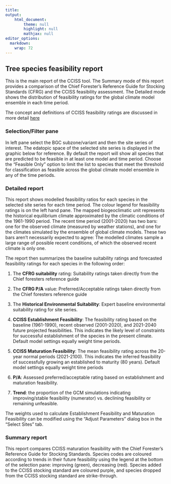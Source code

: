 ```yaml
---
title: 
output: 
    html_document:
        theme: null
        highlight: null
        mathjax: null
editor_options: 
  markdown: 
    wrap: 72
---
```


## Tree species feasibility report

This is the main report of the CCISS tool.
The Summary mode of this report provides a comparison of the Chief Forester's Reference Guide for Stocking Standards (CFRG) and the CCISS feasibility assessment.
The Detailed mode shows the distribution of feasibility ratings for the global climate model ensemble in each time period.

The concept and definitions of CCISS feasibility ratings are discussed in more detail [here](hyperlink)

### Selection/Filter pane

In left pane select the BGC subzone/variant and then the site series of interest.
The edatopic space of the selected site series is displayed in the graphic below for reference.
By default the report will show all species that are predicted to be feasible in at least one model and time period.
Choose the "Feasible Only" option to limit the list to species that meet the threshold for classification as feasible across the global climate model ensemble in any of the time periods.

### Detailed report

This report shows modelled feasibility ratios for each species in the selected site series for each time period.
The colour legend for feasibility ratings is on the left hand pane.
The mapped biogeoclimatic unit represents the historical equilibrium climate approximated by the climatic conditions of the 1961-1990 period.
The recent time period (2001-2020) has two bars: one for the observed climate (measured by weather stations), and one for the climates simulated by the ensemble of global climate models.
These two bars aren't necessarily expected to agree: The modelled climates sample a large range of possible recent conditions, of which the observed recent climate is only one.

The report then summarizes the baseline suitability ratings and forecasted feasibility ratings for each species in the following order:

1.  The __CFRG suitability__ rating: Suitability ratings taken directly from the Chief foresters reference guide

2.  The __CFRG P/A__ value: Preferred/Acceptable ratings taken directly from the Chief foresters reference guide

3.  The __Historical Environmental Suitability__: Expert baseline environmental suitability rating for site series.

4.  __CCISS Establishment Feasibility__: The feasibility rating based on the baseline (1961-1990), recent observed (2001-2020), and 2021-2040 future projected feasibilities. This indicates the likely level of constraints for successful establishment of the species in the present climate. Default model settings equally weight time periods.

5.  __CCISS Maturation Feasibility__: The mean feasibility rating across the 20-year normal periods (2021-2100).
    This indicates the inferred feasibility of successfully growing an established to maturity (80 years). Default model settings equally weight time periods

6.  __P/A__: Assessed preferred/acceptable rating based on establishment and maturation feasibility.

7.  __Trend__: the proportion of the GCM simulations indicating improving/stable feasibility (numerator) vs. declining feasibility or remaining unfeasible.

The weights used to calculate Establishment Feasibility and Maturation Feasibility can be modified using the "Adjust Parameters" dialog box in the "Select Sites" tab.

### Summary report

This report compares CCISS maturation feasibility with the Chief Forester's Reference Guide for Stocking Standards.
Species codes are coloured according to trends in their future feasibility using the legend at the bottom of the selection pane: improving (green), decreasing (red).
Species added to the CCISS stocking standard are coloured purple, and species dropped from the CCISS stocking standard are strike-through.
